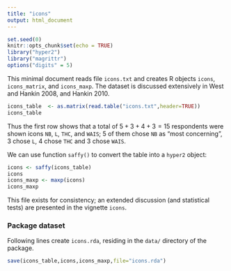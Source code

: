 ```yaml
---
title: "icons"
output: html_document
---
```


```r
set.seed(0)
knitr::opts_chunk$set(echo = TRUE)
library("hyper2")
library("magrittr")
options("digits" = 5)
```

This minimal document reads file `icons.txt` and creates R objects
`icons`, `icons_matrix`, and `icons_maxp`.  The dataset is discussed
extensively in West and Hankin 2008, and Hankin 2010.


```r
icons_table  <- as.matrix(read.table("icons.txt",header=TRUE))
icons_table
```

Thus the first row shows that a total of $5+3+4+3=15$ respondents were
shown icons `NB`, `L`, `THC`, and `WAIS`; 5 of them chose `NB` as
"most concerning", 3 chose `L`, 4 chose `THC` and 3 chose `WAIS`.

We can use function `saffy()` to convert the table into a `hyper2`
object:

```r
icons <- saffy(icons_table)
icons
icons_maxp <- maxp(icons)
icons_maxp
```

This file exists for consistency; an extended discussion (and
statistical tests) are presented in the vignette `icons`.


### Package dataset

Following lines create `icons.rda`, residing in the `data/` directory of the package.

```r
save(icons_table,icons,icons_maxp,file="icons.rda")
```
